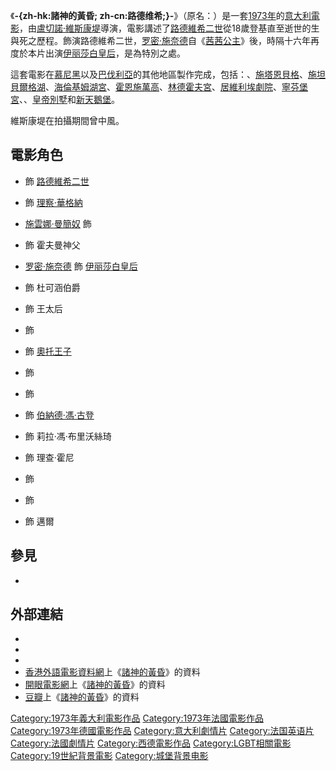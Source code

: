 {{noteTA
|T=zh-hk:諸神的黃昏 (電影); zh-cn:路德维希;
|G1=Show
}}
{{Infobox film
| name           = 諸神的黃昏
|original_name  = {{lang|de|''Ludwig''}}
| image          = Luchino Visconti's LUDWIG (Japan version DVD cover).jpg
| caption        = 日本版DVD封面
| writer         = [[盧切諾·維斯康堤|盧切諾·維斯康堤]]<br>{{ill|it|Enrico Medioli}}<br>Suso Cecchi d'Amico
| starring       = {{Plain list|
*[[羅美·舒妮打|羅美·舒妮打]]
*{{tsl|en|Helmut Berger|漢密·保加}}
*[[施雲娜·曼簡奴|施雲娜·曼簡奴]]
*{{tsl|en|Trevor Howard|杜利華·侯活}}
*{{tsl|en|Gert Fröbe|翟·科比}}
*{{tsl|en|John Moulder-Brown|約翰·莫德-布朗}}}}
| director       = [[盧切諾·維斯康堤|盧切諾·維斯康堤]]
| producer       = Dieter Geißler<br />Ugo Santalucia
| distributor    = {{flagicon|USA}} [[美高梅|美高梅]]<br />{{flagicon|UK}} EMI Films<br />{{flagicon|West Germany}} Gloria Filmverleih AG
| cinematography = Armando Nannuzzi
| released       = {{flagicon|West Germany}} 1973年1月18日<br />{{flagicon|ITA}} 1973年3月7日<br />{{flagicon|USA}} 1973年3月8日<br />{{flagicon|FRA}} 1973年3月15日<br />{{flagicon|British Hong Kong}} 1979年
| runtime        = 184[[分鐘|分鐘]]；<br>235[[分鐘|分鐘]] (歐洲版)
| country        = {{ITA}}<br>{{FRA}}<br>{{FRG}}
| language       = [[意大利語|意大利語]]、[[法語|法語]]、[[德語|德語]]
| budget         =
| followed_by   =
| tw_name       = 
| hk_name       = 諸神的黃昏
| mo_name      =
| cn_name       = 路德维希
| website        = 
}}
{{Portal box|電影|意大利|德國}}

《'''-{zh-hk:諸神的黃昏; zh-cn:路德维希;}-'''》（原名：{{lang|de|''Ludwig''}}）是一套[[1973年電影|1973年]]的[[意大利電影|意大利電影]]，由[[盧切諾·維斯康堤|盧切諾·維斯康堤]]導演，電影講述了[[路德維希二世_(巴伐利亞)|路德維希二世]]從18歲登基直至逝世的生與死之歷程。{{tsl|en|Helmut Berger|漢密·保加}}飾演路德維希二世，[[罗密·施奈德|罗密·施奈德]]自《[[茜茜公主_(電影)|茜茜公主]]》後，時隔十六年再度於本片出演[[伊丽莎白皇后|伊丽莎白皇后]]，是為特別之處。

這套電影在[[慕尼黑|慕尼黑]]以及[[巴伐利亞|巴伐利亞]]的其他地區製作完成，包括：{{tsl|en|Rose Island (Lake Starnberg)|羅森島}}、[[施塔恩貝格|施塔恩貝格]]、[[施坦貝爾格湖|施坦貝爾格湖]]、[[海倫基姆湖宮|海倫基姆湖宮]]、[[霍恩施萬高|霍恩施萬高]]、[[林德霍夫宮|林德霍夫宮]]、[[居維利埃劇院|居維利埃劇院]]、[[寧芬堡宮|寧芬堡宮]]、{{tsl|en|Ettal|埃塔爾鎭}}、[[皇帝別墅|皇帝別墅]]和[[新天鵝堡|新天鵝堡]]。

維斯康堤在拍攝期間曾中風。

==電影角色==
* {{tsl|en|Helmut Berger|漢密·保加}} 飾 [[路德維希二世_(巴伐利亞)|路德維希二世]]
* {{tsl|en|Trevor Howard|杜利華·侯活}} 飾 [[理察·華格納|理察·華格納]]
* [[施雲娜·曼簡奴|施雲娜·曼簡奴]] 飾 {{tsl|en|Cosima Wagner|柯西瑪·華格納}}
* {{tsl|en|Gert Fröbe|翟·科比}} 飾 霍夫曼神父
* [[罗密·施奈德|罗密·施奈德]] 飾 [[伊丽莎白皇后|伊丽莎白皇后]]
* {{tsl|en|Helmut Griem|漢密·格烈}} 飾 杜可涵伯爵
* {{tsl|pl|Izabella Teleżyńska|伊莎貝拉·德蕾欣絲卡}} 飾 王太后{{tsl|en|Marie of Prussia|普魯士的瑪麗}}
* {{tsl|en|Umberto Orsini|翁貝托·歐西尼}} 飾 {{tsl|de|Maximilian Karl Theodor von Holnstein|霍恩施泰因伯爵}}
* {{tsl|en|John Moulder-Brown|約翰·莫德-布朗}} 飾 [[奧托_(巴伐利亞國王)|奧托王子]]
* {{tsl|en|Sonia Petrovna|索妮亞·佩德羅芙娜}} 飾 {{tsl|en|Duchess Sophie Charlotte in Bavaria|蘇菲·夏洛特}}
* {{tsl|de|Folker Bohnet|佛克·博內}} 飾 {{tsl|en|Josef Kainz|約瑟夫·凱因茨}}
* {{tsl|en|Heinz Moog|海因茨·慕哥}} 飾 [[伯納德·馮·古登|伯納德·馮·古登]]
* {{tsl|en|Adriana Asti|亞德蓮娜·阿絲蒂}} 飾 莉拉·馮·布里沃絲琦
* {{tsl|en|Marc Porel|馬克·波叡}} 飾 理查·霍尼
* {{tsl|en|Nora Ricci|諾拉·瑞奇}} 飾 {{tsl|en|Ida Ferenczy|伊妲·翡冷茨}}
* {{tsl|en|Mark Burns (actor)|馬克·博恩斯}} 飾 {{tsl|en|Hans von Bülow|漢斯·馮·布洛}}
* {{tsl|en|Maurizio Bonuglia|莫里齊歐·博奴亞}} 飾 邁爾

==參見==
* {{cite journal | last = Giori | first = Mauro | title = A story of love and blood: the strange connection between Ludwig II, Luchino Visconti and Italian pornographic comic books | journal = Porn Studies | volume = 2 | issue = 1 | pages = 4–18 | publisher = Taylor and Francis | doi = 10.1080/23268743.2014.993892 | date = January 2015 | url = http://dx.doi.org/10.1080/23268743.2014.993892 | ref = harv | postscript = .}}

== 外部連結 ==
* {{IMDb title|0068883|諸神的黃昏}}
* {{Amg movie|100671|諸神的黃昏}}
* {{Rotten-tomatoes|ludwig|諸神的黃昏}}
* [[香港外語電影資料網|香港外語電影資料網]]上《[http://playitagain.info/site/1989/ludwig/ 諸神的黃昏]》的資料 {{zh-hk}}
* [[開眼電影網|開眼電影網]]上《[http://app2.atmovies.com.tw/film/fLone0512106/ 諸神的黃昏]{{Wayback|url=http://app2.atmovies.com.tw/film/fLone0512106/ |date=20161112023810 }}》的資料 {{zh-tw}}
* [[豆瓣|豆瓣]]上《[https://movie.douban.com/subject/1428007/ 諸神的黃昏]{{Wayback|url=https://movie.douban.com/subject/1428007/ |date=20170221064331 }}》的資料 {{zh-cn}}

{{DEFAULTSORT: Ludwig}}
[[Category:1973年義大利電影作品|Category:1973年義大利電影作品]]
[[Category:1973年法國電影作品|Category:1973年法國電影作品]]
[[Category:1973年德國電影作品|Category:1973年德國電影作品]]
[[Category:意大利劇情片|Category:意大利劇情片]]
[[Category:法国英语片|Category:法国英语片]]
[[Category:法國劇情片|Category:法國劇情片]]
[[Category:西德電影作品|Category:西德電影作品]]
[[Category:LGBT相關電影|Category:LGBT相關電影]]
[[Category:19世紀背景電影|Category:19世紀背景電影]]
[[Category:城堡背景电影|Category:城堡背景电影]]